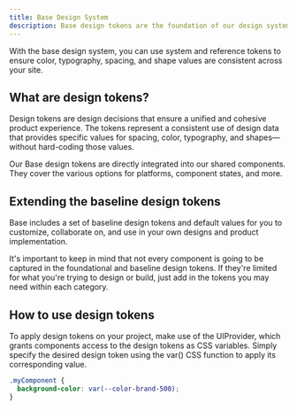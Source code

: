 ```yaml
---
title: Base Design System
description: Base design tokens are the foundation of our design system. They are the core values that make up the visual language of our products.
---
```




With the base design system, you can use system and reference tokens to ensure color, typography, spacing, and shape values are consistent across your site.

## What are design tokens?

Design tokens are design decisions that ensure a unified and cohesive product experience. The tokens represent a consistent use of design data that provides specific values for spacing, color, typography, and shapes—without hard-coding those values.

Our Base design tokens are directly integrated into our shared components. They cover the various options for platforms, component states, and more.


## Extending the baseline design tokens

Base includes a set of baseline design tokens and default values for you to
customize, collaborate on, and use in your own designs and product
implementation.

It's important to keep in mind that not every component is going to be
captured in the foundational and baseline design tokens. If they're limited
for what you're trying to design or build, just add in the tokens you may
need within each category.

## How to use design tokens

To apply design tokens on your project, make use of the UIProvider, which grants components access to the design tokens as CSS variables. Simply specify the desired design token using the var() CSS function to apply its corresponding value.

```css
.myComponent {
  background-color: var(--color-brand-500);
}
```
